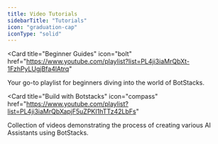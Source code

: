 ```yaml
---
title: Video Tutorials
sidebarTitle: "Tutorials"
icon: "graduation-cap"
iconType: "solid"
---
```


<CardGroup cols={2}>

  <Card 
  title="Beginner Guides" 
  icon="bolt" 
  href="https://www.youtube.com/playlist?list=PL4ji3iaMrQbXt-1FzhPyLUgjBfa4lAtrq"
  >
  Your go-to playlist for beginners diving into the world of BotStacks. 
  </Card>

  <Card 
  title="Build with Botstacks" 
  icon="compass"
  href="https://www.youtube.com/playlist?list=PL4ji3iaMrQbXapjF5uZPKI1hTTz42LbFs"
  >
  Collection of videos demonstrating the process of creating various AI Assistants using BotStacks.
  </Card>
  
</CardGroup>
